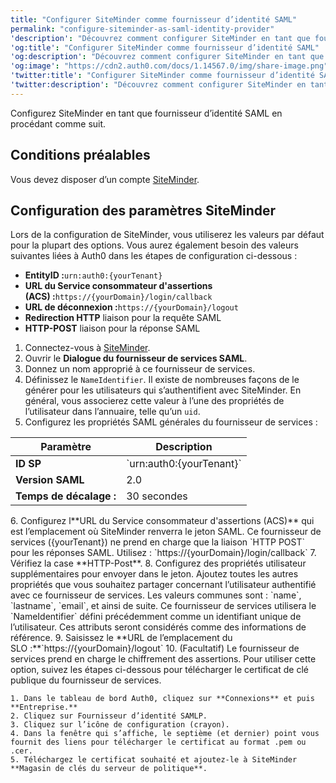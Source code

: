 ```yaml
---
title: "Configurer SiteMinder comme fournisseur d’identité SAML"
permalink: "configure-siteminder-as-saml-identity-provider"
'description': "Découvrez comment configurer SiteMinder en tant que fournisseur d’identité SAML à utiliser avec Auth0."
'og:title': "Configurer SiteMinder comme fournisseur d’identité SAML"
'og:description': "Découvrez comment configurer SiteMinder en tant que fournisseur d’identité SAML à utiliser avec Auth0."
'og:image': "https://cdn2.auth0.com/docs/1.14567.0/img/share-image.png"
'twitter:title': "Configurer SiteMinder comme fournisseur d’identité SAML"
'twitter:description': "Découvrez comment configurer SiteMinder en tant que fournisseur d’identité SAML à utiliser avec Auth0."
---
```


Configurez SiteMinder en tant que fournisseur d’identité <Tooltip href="/docs/fr-ca/glossary?term=security-assertion-markup-language" tip="Security Assertion Markup Language (SAML)
Protocole normalisé permettant à deux parties d’échanger des informations d’authentification sans mot de passe." cta="Voir le glossaire">SAML</Tooltip> en procédant comme suit.

## Conditions préalables

Vous devez disposer d’un compte [SiteMinder](https://www.siteminder.com/login/).

## Configuration des paramètres SiteMinder

Lors de la configuration de SiteMinder, vous utiliserez les valeurs par défaut pour la plupart des options. Vous aurez également besoin des valeurs suivantes liées à Auth0 dans les étapes de configuration ci-dessous :

* **EntityID :**`urn:auth0:{yourTenant}`
* **URL du Service consommateur d'assertions (ACS) :**`https://{yourDomain}/login/callback`
* **URL de déconnexion :**`https://{yourDomain}/logout`
* **Redirection HTTP** liaison pour la requête SAML
* **HTTP-POST** liaison pour la réponse SAML

1. Connectez-vous à [SiteMinder](https://www.siteminder.com/login/).
2. Ouvrir le **Dialogue du fournisseur de services SAML**.
3. Donnez un nom approprié à ce fournisseur de services.
4. Définissez le `NameIdentifier`. Il existe de nombreuses façons de le générer pour les utilisateurs qui s’authentifient avec SiteMinder. En général, vous associerez cette valeur à l’une des propriétés de l’utilisateur dans l’annuaire, telle qu’un `uid`.
5. Configurez les propriétés SAML générales du fournisseur de services :

<table class="table"><thead>
<tr>
<th>Paramètre</th>
<th>Description</th>
</tr>
</thead>
<tbody>
<tr>
<td><strong>ID SP</strong></td>
<td>`urn:auth0:{yourTenant}`</td>
</tr>
<tr>
<td><strong>Version SAML</strong></td>
<td>2.0</td>
</tr>
<tr>
<td><strong>Temps de décalage :</strong></td>
<td>30 secondes</td>
</tr>
</tbody>
</table>
6. Configurez l**URL du Service consommateur d'assertions (ACS)** qui est l’emplacement où SiteMinder renverra le jeton SAML. Ce fournisseur de services ({yourTenant}) ne prend en charge que la liaison `HTTP POST` pour les réponses SAML. Utilisez :
   `https://{yourDomain}/login/callback`
7. Vérifiez la case **HTTP-Post**.
8. Configurez des propriétés utilisateur supplémentaires pour envoyer dans le jeton. Ajoutez toutes les autres propriétés que vous souhaitez partager concernant l’utilisateur authentifié avec ce fournisseur de services. Les valeurs communes sont : `name`, `lastname`, `email`, et ainsi de suite. Ce fournisseur de services utilisera le `NameIdentifier` défini précédemment comme un identifiant unique de l’utilisateur. Ces attributs seront considérés comme des informations de référence.
9. Saisissez le **URL de l’emplacement du SLO :**`https://{yourDomain}/logout`
10. (Facultatif) Le fournisseur de services prend en charge le chiffrement des assertions.
    Pour utiliser cette option, suivez les étapes ci-dessous pour télécharger le certificat de clé publique du fournisseur de services.

    1. Dans le tableau de bord Auth0, cliquez sur **Connexions** et puis **Entreprise.**
    2. Cliquez sur Fournisseur d’identité SAMLP.
    3. Cliquez sur l’icône de configuration (crayon).
    4. Dans la fenêtre qui s’affiche, le septième (et dernier) point vous fournit des liens pour télécharger le certificat au format .pem ou .cer.
    5. Téléchargez le certificat souhaité et ajoutez-le à SiteMinder **Magasin de clés du serveur de politique**.